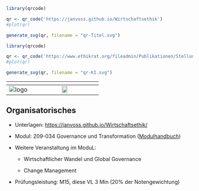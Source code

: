 
```r
library(qrcode)

qr <- qr_code('https://janvoss.github.io/Wirtschaftsethik')
#plot(qr)

generate_svg(qr, filename = "qr-Titel.svg")

```

[## Code hier geparkt für Abschnitt Anwendungen/KI. Da dort auch Python-Code steht, wird er hier ausgeführt]::

```r

library(qrcode)

qr <- qr_code('https://www.ethikrat.org/fileadmin/Publikationen/Stellungnahmen/deutsch/stellungnahme-mensch-und-maschine-kurzfassung.pdf')
#plot(qr)

generate_svg(qr, filename = "qr-KI.svg")

```


|       ${}$        |  ${}$  |
|:-----------------:|:--------------------------------------------------:|
| ![logo](logo.png) |    ![](qr-Titel.svg){width="30%"}              |

:::{.callout-note 
    icon=false 
    collapse=true }

# Organisatorisches {.unnumbered}

- Unterlagen: <https://janvoss.github.io/Wirtschaftsethik/>

- Modul: 209-034 Governance und Transformation ([Modulhandbuch](https://www.hfwu.de/fileadmin/user_upload/FAVM/ZuB/Module/Modulhandbuch_spob_zub_2022_WiSe_Stand_2022_WiSe.pdf)) 

- Weitere Veranstaltung im ModuL:

  - Wirtschaftlicher Wandel und Global Governance
  
  - Change Management

- Prüfungsleistung: M15, diese VL  3 Min (20% der Notengewichtung)

:::